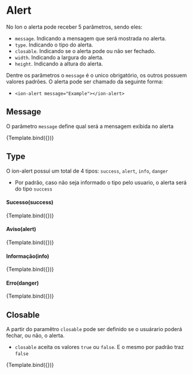 
<Meta title="Ion/Alert" component={AlertComponent} />


# Alert

No Ion o alerta pode receber 5 parâmetros, sendo eles:

- `message`. Indicando a mensagem que será mostrada no alerta.
- `type`. Indicando o tipo do alerta.
- `closable`. Indicando se o alerta pode ou não ser fechado.
- `width`. Indicando a largura do alerta.
- `height`. Indicando a altura do alerta.

Dentre os parâmetros o `message` é o unico obrigatório, os outros possuem valores padrões.
O alerta pode ser chamado da seguinte forma:

- `<ion-alert message="Example"></ion-alert>`

## Message

O parâmetro `message` define qual será a mensagem exibida no alerta

<Canvas>
  <Story
    name="type: message"
    args={{
      message: 'Trying a new message',
    }}
    decorators={[
      moduleMetadata({
        declarations: [IonIconComponent],
        imports: [CommonModule],
      }),
    ]}
  >
    {Template.bind({})}
  </Story>
</Canvas>

## Type

O ion-alert possui um total de 4 tipos: `success`, `alert`, `info`, `danger`

- Por padrão, caso não seja informado o tipo pelo usuario, o alerta será do tipo `success`

#### Sucesso(success)

<Canvas>
  <Story
    name="type: success"
    args={{
      message: 'Example of alert message',
    }}
    decorators={[
      moduleMetadata({
        declarations: [IonIconComponent],
        imports: [CommonModule],
      }),
    ]}
  >
    {Template.bind({})}
  </Story>
</Canvas>

#### Aviso(alert)

<Canvas>
  <Story
    name="type: alert"
    args={{
      type: 'alert',
      message: 'Example of alert message',
    }}
    decorators={[
      moduleMetadata({
        declarations: [IonIconComponent],
        imports: [CommonModule],
      }),
    ]}
  >
    {Template.bind({})}
  </Story>
</Canvas>

#### Informação(info)

<Canvas>
  <Story
    name="type: info"
    args={{
      type: 'info',
      message: 'Example of alert message',
    }}
    decorators={[
      moduleMetadata({
        declarations: [IonIconComponent],
        imports: [CommonModule],
      }),
    ]}
  >
    {Template.bind({})}
  </Story>
</Canvas>

#### Erro(danger)

<Canvas>
  <Story
    name="type: danger"
    args={{
      type: 'danger',
      message: 'Example of alert message',
    }}
    decorators={[
      moduleMetadata({
        declarations: [IonIconComponent],
        imports: [CommonModule],
      }),
    ]}
  >
    {Template.bind({})}
  </Story>
</Canvas>

## Closable

A partir do paramêtro `closable` pode ser definido se o usuárario poderá fechar, ou não, o alerta.

- `closable` aceita os valores `true` ou `false`. E o mesmo por padrão traz `false`

<Canvas>
  <Story
    name="type: closable"
    args={{
      message: 'Example of alert message',
      closable: true,
    }}
    decorators={[
      moduleMetadata({
        declarations: [IonIconComponent],
        imports: [CommonModule],
      }),
    ]}
  >
    {Template.bind({})}
  </Story>
</Canvas>
